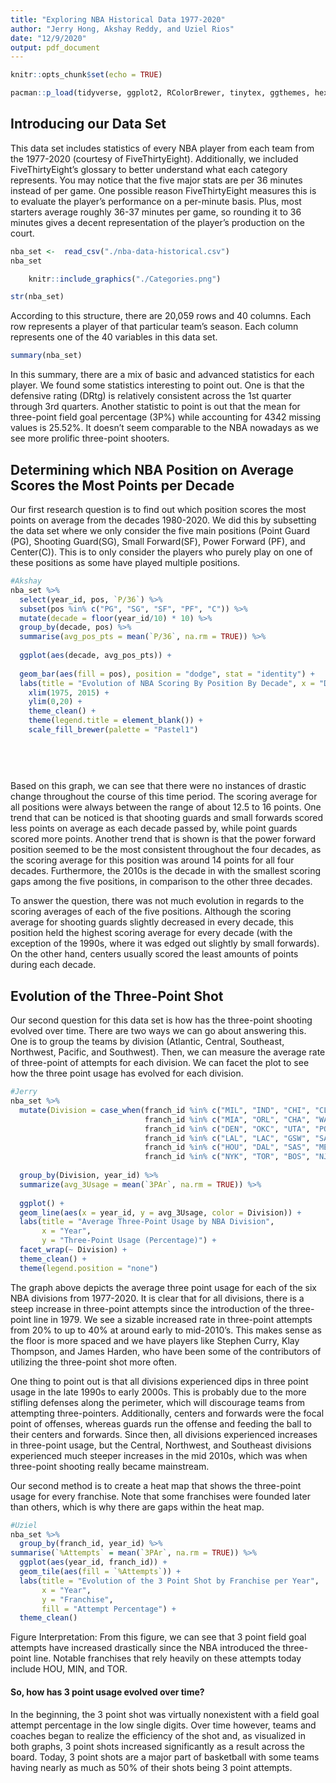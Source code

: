 ---
title: "Exploring NBA Historical Data 1977-2020"
author: "Jerry Hong, Akshay Reddy, and Uziel Rios"
date: "12/9/2020"
output: pdf_document
---

```{r setup, include=FALSE}
knitr::opts_chunk$set(echo = TRUE)
```

```{r load_packages, echo = FALSE}
pacman::p_load(tidyverse, ggplot2, RColorBrewer, tinytex, ggthemes, hexbin)
```


## Introducing our Data Set

This data set includes statistics of every NBA player from each team from the 1977-2020 (courtesy of FiveThirtyEight). Additionally, we included FiveThirtyEight's glossary to better understand what each category represents. You may notice that the five major stats are per 36 minutes instead of per game. One possible reason FiveThirtyEight measures this is to evaluate the player's performance on a per-minute basis. Plus, most starters average roughly 36-37 minutes per game, so rounding it to 36 minutes gives a decent representation of the player's production on the court. 

```{r load_set}
nba_set <-  read_csv("./nba-data-historical.csv")
nba_set
```

```{r categories, out.width = "75%"}
    knitr::include_graphics("./Categories.png")
```

```{r structure}
str(nba_set)
```
According to this structure, there are 20,059 rows and 40 columns. Each row represents a player of that particular team's season. Each column represents one of the 40 variables in this data set. 


```{r summary}
summary(nba_set)
```

In this summary, there are a mix of basic and advanced statistics for each player. We found some statistics  interesting to point out. One is that the defensive rating (DRtg) is relatively consistent across the 1st quarter through 3rd quarters. Another statistic to point is out that the mean for three-point field goal percentage (3P%) while accounting for 4342 missing values is 25.52%. It doesn't seem comparable to the NBA nowadays as we see more prolific three-point shooters.

## Determining which NBA Position on Average Scores the Most Points per Decade

Our first research question is to find out which position scores the most points on average from the decades 1980-2020. We did this by subsetting the data set where we only consider the five main positions (Point Guard (PG), Shooting Guard(SG), Small Forward(SF), Power Forward (PF), and Center(C)). This is to only consider the players who purely play on one of these positions as some have played multiple positions. 

```{r Q.1 Positions}
#Akshay 
nba_set %>%
  select(year_id, pos, `P/36`) %>%
  subset(pos %in% c("PG", "SG", "SF", "PF", "C")) %>%
  mutate(decade = floor(year_id/10) * 10) %>%
  group_by(decade, pos) %>%
  summarise(avg_pos_pts = mean(`P/36`, na.rm = TRUE)) %>%
  
  ggplot(aes(decade, avg_pos_pts)) + 
  
  geom_bar(aes(fill = pos), position = "dodge", stat = "identity") + 
  labs(title = "Evolution of NBA Scoring By Position By Decade", x = "Decade", y = "Average Points") +
    xlim(1975, 2015) +
    ylim(0,20) + 
    theme_clean() +
    theme(legend.title = element_blank()) + 
    scale_fill_brewer(palette = "Pastel1")
    
    
  
 
```

Based on this graph, we can see that there were no instances of drastic change throughout the course of this time period. The scoring average for all positions were always between the range of about 12.5 to 16 points. One trend that can be noticed is that shooting guards and small forwards scored less points on average as each decade passed by, while point guards scored more points. Another trend that is shown is that the power forward position seemed to be the most consistent throughout the four decades, as the scoring average for this position was around 14 points for all four decades. Furthermore, the 2010s is the decade in with the smallest scoring gaps among the five positions, in comparison to the other three decades.

To answer the question, there was not much evolution in regards to the scoring averages of each of the five positions. Although the scoring average for shooting guards slightly decreased in every decade, this position held the highest scoring average for every decade (with the exception of the 1990s, where it was edged out slightly by small forwards). On the other hand, centers usually scored the least amounts of points during each decade.

## Evolution of the Three-Point Shot

Our second question for this data set is how has the three-point shooting evolved over time. There are two ways we can go about answering this. One is to group the teams by division (Atlantic, Central, Southeast, Northwest, Pacific, and Southwest). Then, we can measure the average rate of three-point of attempts for each division. We can facet the plot to see how the three point usage has evolved for each division. 


```{r Q.2 Divisions}
#Jerry
nba_set %>% 
  mutate(Division = case_when(franch_id %in% c("MIL", "IND", "CHI", "CLE", "DET") ~ "CENTRAL",
                              franch_id %in% c("MIA", "ORL", "CHA", "WAS", "ATL") ~ "SOUTHEAST", 
                              franch_id %in% c("DEN", "OKC", "UTA", "POR", "MIN") ~ "NORTHWEST",
                              franch_id %in% c("LAL", "LAC", "GSW", "SAC", "PHO") ~ "PACIFIC",
                              franch_id %in% c("HOU", "DAL", "SAS", "MEM", "NOH") ~ "SOUTHWEST",
                              franch_id %in% c("NYK", "TOR", "BOS", "NJN", "PHI") ~ "ATLANTIC")) %>%
  
  group_by(Division, year_id) %>%
  summarize(avg_3Usage = mean(`3PAr`, na.rm = TRUE)) %>%
  
  ggplot() +
  geom_line(aes(x = year_id, y = avg_3Usage, color = Division)) + 
  labs(title = "Average Three-Point Usage by NBA Division", 
       x = "Year",
       y = "Three-Point Usage (Percentage)") + 
  facet_wrap(~ Division) + 
  theme_clean() + 
  theme(legend.position = "none") 

```

The graph above depicts the average three point usage for each of the six NBA divisions from 1977-2020. It is clear that for all divisions, there is a steep increase in three-point attempts since the introduction of the three-point line in 1979. We see a sizable increased rate in three-point attempts from 20% to up to 40% at around early to mid-2010's. This makes sense as the floor is more spaced and we have players like Stephen Curry, Klay Thompson, and James Harden, who have been some of the contributors of utilizing the three-point shot more often.

One thing to point out is that all divisions experienced dips in three point usage in the late 1990s to early 2000s. This is probably due to the more stifling defenses along the perimeter, which will discourage teams from attempting three-pointers. Additionally, centers and forwards were the focal point of offenses, whereas guards run the offense and feeding the ball to their centers and forwards. Since then, all divisions experienced increases in three-point usage, but the Central, Northwest, and Southeast divisions experienced much steeper increases in the mid 2010s, which was when three-point shooting really became mainstream.


Our second method is to create a heat map that shows the three-point usage for every franchise. Note that some franchises were founded later than others, which is why there are gaps within the heat map. 

```{r Q.2 Heatmap} 
#Uziel
nba_set %>%
  group_by(franch_id, year_id) %>%
summarise(`%Attempts` = mean(`3PAr`, na.rm = TRUE)) %>%
  ggplot(aes(year_id, franch_id)) +
  geom_tile(aes(fill = `%Attempts`)) +
  labs(title = "Evolution of the 3 Point Shot by Franchise per Year",
       x = "Year",
       y = "Franchise",
       fill = "Attempt Percentage") + 
  theme_clean()
```
Figure Interpretation: From this figure, we can see that 3 point field goal attempts have increased drastically since the NBA introduced the three-point line. Notable franchises that rely heavily on these attempts today include HOU, MIN, and TOR.

#### So, how has 3 point usage evolved over time?

In the beginning, the 3 point shot was virtually nonexistent with a field goal attempt percentage in the low single digits. Over time however, teams and coaches began to realize the efficiency of the shot and, as visualized in both graphs, 3 point shots increased significantly as a result across the board. Today, 3 point shots are a major part of basketball with some teams having nearly as much as 50% of their shots being 3 point attempts.

